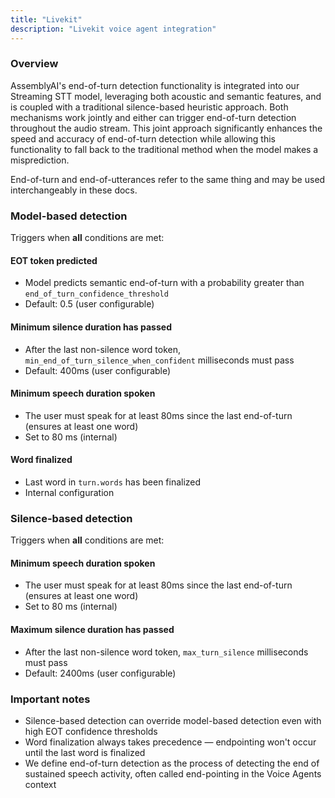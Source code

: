 ```yaml
---
title: "Livekit"
description: "Livekit voice agent integration"
---
```


### Overview

AssemblyAI's end-of-turn detection functionality is integrated into our Streaming STT model, leveraging both acoustic and semantic features, and is coupled with a traditional silence-based heuristic approach. Both mechanisms work jointly and either can trigger end-of-turn detection throughout the audio stream. This joint approach significantly enhances the speed and accuracy of end-of-turn detection while allowing this functionality to fall back to the traditional method when the model makes a misprediction.

<Note>
  End-of-turn and end-of-utterances refer to the same thing and may be used
  interchangeably in these docs.
</Note>

### Model-based detection

Triggers when **all** conditions are met:

#### EOT token predicted

- Model predicts semantic end-of-turn with a probability greater than `end_of_turn_confidence_threshold`
- Default: 0.5 (user configurable)

#### Minimum silence duration has passed

- After the last non-silence word token, `min_end_of_turn_silence_when_confident` milliseconds must pass
- Default: 400ms (user configurable)

#### Minimum speech duration spoken

- The user must speak for at least 80ms since the last end-of-turn (ensures at least one word)
- Set to 80 ms (internal)

#### Word finalized

- Last word in `turn.words` has been finalized
- Internal configuration

### Silence-based detection

Triggers when **all** conditions are met:

#### Minimum speech duration spoken

- The user must speak for at least 80ms since the last end-of-turn (ensures at least one word)
- Set to 80 ms (internal)

#### Maximum silence duration has passed

- After the last non-silence word token, `max_turn_silence` milliseconds must pass
- Default: 2400ms (user configurable)

### Important notes

- Silence-based detection can override model-based detection even with high EOT confidence thresholds
- Word finalization always takes precedence — endpointing won't occur until the last word is finalized
- We define end-of-turn detection as the process of detecting the end of sustained speech activity, often called end-pointing in the Voice Agents context

